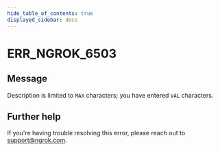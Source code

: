 ```yaml
---
hide_table_of_contents: true
displayed_sidebar: docs
---
```



# ERR_NGROK_6503

## Message

Description is limited to `MAX` characters; you have entered `VAL` characters.

<ErrorDetails error="err_ngrok_6503" />

## Further help

If you're having trouble resolving this error, please reach out to [support@ngrok.com](mailto:support@ngrok.com?subject=Help%20with%20ERR_NGROK_6503).
